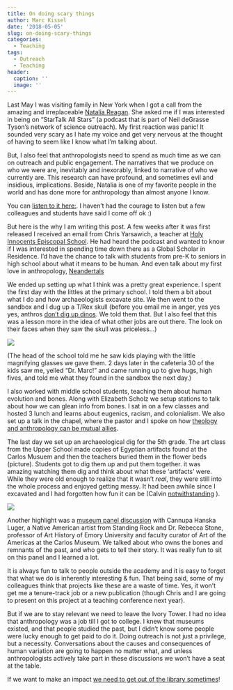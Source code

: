 ```yaml
---
title: On doing scary things
author: Marc Kissel
date: '2018-05-05'
slug: on-doing-scary-things
categories:
  - Teaching
tags:
  - Outreach
  - Teaching
header:
  caption: ''
  image: ''
---
```


Last May I was visiting family in New York when I got a call from the amazing and irreplaceable [Natalia Reagan](https://nataliareagan.com/). She asked me if I was interested in being on "StarTalk All Stars" (a podcast that is part of Neil deGrasse Tyson’s network of science outreach). My first reaction was panic! It sounded very scary as I hate my voice and get very nervous at the thought of having to seem like I know what I’m talking about.

But, I also feel that anthropologists need to spend as much time as we can on outreach and public engagement. The narratives that we produce on who we were are, inevitably and inexorably, linked to narrative of who we currently are. This research can have profound, and sometimes evil and insidious, implications. Beside, Natalia is one of my favorite people in the world and has done more for anthropology than almost anyone I know. 


You can [listen to it here:](https://www.startalkradio.net/show/extended-classic-makes-us-human-natalia-reagan/). I haven’t had the courage to listen but a few colleagues and students have said I come off ok :)

But here is the why I am writing this post. A few weeks after it was first released I received an email from Chris Yarsawich, a teacher at [Holy Innocents Episcopal School](https://www.hies.org/page). He had heard the podcast and wanted to know if I was interested in spending time down there as a Global Scholar in Residence. I’d have the chance to talk with students from pre-K to seniors in high school about what it means to be human. And even talk about my first love in anthropology, [Neandertals](https://frinkiac.com/meme/S09E08/464413.jpg?b64lines=V0hPJ1MgRVZFUgpIRUFSRCBPRiBBICJORUFOREVSVEhBTCI_) 

We ended up setting up what I think was a pretty great experience.
I spent the first day with the littles at the primary school. I told them a bit about what I do and how archaeologists excavate site. We then went to the sandbox and I dug up a T/Rex skull (before you email me in anger, yes yes yes, anthros [don’t dig up dinos](https://www.youtube.com/watch?v=I_oPV0BKx7A&feature=youtu.be). We told them that. But I also feel that this was a lesson more in the idea of what other jobs are out there. The look on their faces when they saw the skull was priceless…)


![](/img/kids.png)


(The head of the school told me he saw kids playing with the little magnifying glasses we gave them. 2 days later in the cafeteria 30 of the kids saw me, yelled “Dr. Marc!” and came running up to give hugs, high fives, and told me what they found in the sandbox the next day.)

I also worked with middle school students, teaching them about human evolution and bones. Along with Elizabeth Scholz we setup stations to talk about how we can glean info from bones. I sat in on a few classes and hosted 3 lunch and learns about eugenics, racism, and colonialism. We also set up a talk in the chapel, where the pastor and I spoke on how [theology and anthropology can be mutual allies](https://marckissel.netlify.com/project/transdisplinary/).

The last day we set up an archaeological dig for the 5th grade. The art class from the Upper School made copies of Egyptian artifacts found at the Carlos Musuem and then the teachers buried them in the flower beds (picture). Students got to dig them up and put them together. it was amazing watching them dig and think about what these ‘artifacts’ were. While they were old enough to realize that it wasn’t *real*, they were still into the whole process  and enjoyed getting messy. It had been awhile since I excavated and I had forgotten how fun it can be (Calvin  [notwithstanding]( https://olddirt.files.wordpress.com/2009/07/ch880504.jpg) ).

![](/img/Picture1.png)


Another highlight was a [museum panel discussion](https://hies.myschoolapp.com/podium/push/default.aspx?i=282180&s=219&snd=2c0d3566-d587-4048-8544-0959edc2d07c) with Cannupa Hanska Luger, a Native American artist from Standing Rock and Dr. Rebecca Stone, professor of Art History of Emory University and faculty curator of Art of the Americas at the Carlos Museum. We talked about who owns the bones and remnants of the past, and who gets to tell their story. It was really fun to sit on this panel and I learned a lot. 

It is always fun to talk to people outside the academy and it is easy to forget that what we do is inherently interesting & fun. That being said, some of my colleagues think that projects like these are a waste of time. Yes, it won't get me a tenure-track job or a new publication (though Chris and I are going to present on this project at a teaching conference next year).

But if we are to stay relevant we need to leave the Ivory Tower. I had no idea that anthropology was a job till I got to college. I knew that museums existed, and that people studied the past, but I didn't know some people were lucky enough to get paid to do it. Doing outreach is not just a privilege, but a necessity. Conversations about the causes and consequences of human variation are going to happen no matter what, and unless anthropologists actively take part in these discussions we won't have a seat at the table.

If we want to make an impact [we need to get out of the library sometimes](https://youtu.be/sR_xG8DNCSI?t=122)! 


